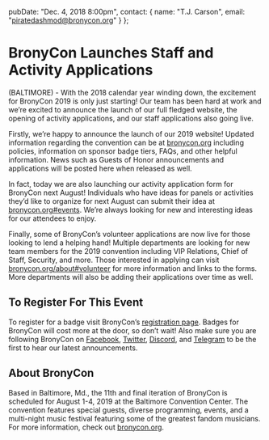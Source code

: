   pubDate: "Dec. 4, 2018 8:00pm",
  contact: {
    name: "T.J. Carson",
    email: "piratedashmod@bronycon.org"
  }
};

# BronyCon Launches Staff and Activity Applications

(BALTIMORE) - With the 2018 calendar year winding down, the excitement for BronyCon 2019 is only just starting! Our team has been hard at work and we’re excited to announce the launch of our full fledged website, the opening of activity applications, and our staff applications also going live.

Firstly, we’re happy to announce the launch of our 2019 website! Updated information regarding the convention can be at [bronycon.org](https://bronycon.org) including policies, information on sponsor badge tiers, FAQs, and other helpful information. News such as Guests of Honor announcements and applications will be posted here when released as well.

In fact, today we are also launching our activity application form for BronyCon next August! Individuals who have ideas for panels or activities they’d like to organize for next August can submit their idea at [bronycon.org#events](https://bronycon.org#events). We’re always looking for new and interesting ideas for our attendees to enjoy.

Finally, some of BronyCon’s volunteer applications are now live for those looking to lend a helping hand! Multiple departments are looking for new team members for the 2019 convention including VIP Relations, Chief of Staff, Security, and more. Those interested in applying can visit [bronycon.org/about#volunteer](https://bronycon.org#volunteer) for more information and links to the forms. More departments will also be adding their applications over time as well.

## To Register For This Event

To register for a badge visit BronyCon’s [registration page](http://bronycon.org#register). Badges for BronyCon will cost more at the door, so don’t wait! Also make sure you are following BronyCon on [Facebook](https://www.facebook.com/BronyCon), [Twitter](https://twitter.com/bronycon), [Discord](https://twitter.com/bronycon), and [Telegram](https://t.me/BronyCon) to be the first to hear our latest announcements.

## About BronyCon

Based in Baltimore, Md., the 11th and final iteration of BronyCon is scheduled for August 1-4, 2019 at the Baltimore Convention Center. The convention features special guests, diverse programming, events, and a multi-night music festival featuring some of the greatest fandom musicians. For more information, check out [bronycon.org](https://bronycon.org).
